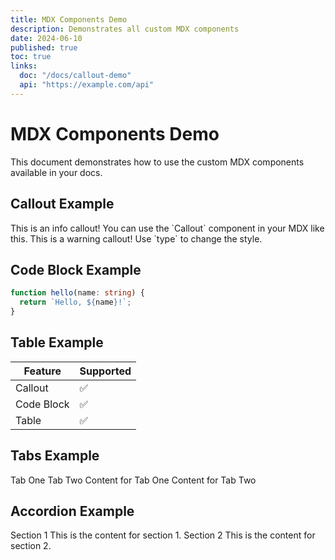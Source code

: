 ```yaml
---
title: MDX Components Demo
description: Demonstrates all custom MDX components
date: 2024-06-10
published: true
toc: true
links:
  doc: "/docs/callout-demo"
  api: "https://example.com/api"
---
```


# MDX Components Demo

This document demonstrates how to use the custom MDX components available in your docs.

## Callout Example

<Callout type="info">
  This is an info callout! You can use the `Callout` component in your MDX like this.
</Callout>

<Callout type="warning">
  This is a warning callout! Use `type` to change the style.
</Callout>

## Code Block Example

```ts
function hello(name: string) {
  return `Hello, ${name}!`;
}
```

## Table Example

| Feature   | Supported |
|-----------|-----------|
| Callout   | ✅        |
| Code Block| ✅        |
| Table     | ✅        |

## Tabs Example

<Tabs>
  <TabsList>
    <TabsTrigger value="one">Tab One</TabsTrigger>
    <TabsTrigger value="two">Tab Two</TabsTrigger>
  </TabsList>
  <TabsContent value="one">
    Content for Tab One
  </TabsContent>
  <TabsContent value="two">
    Content for Tab Two
  </TabsContent>
</Tabs>

## Accordion Example

<Accordion type="single" collapsible>
  <AccordionItem value="item-1">
    <AccordionTrigger>Section 1</AccordionTrigger>
    <AccordionContent>
      This is the content for section 1.
    </AccordionContent>
  </AccordionItem>
  <AccordionItem value="item-2">
    <AccordionTrigger>Section 2</AccordionTrigger>
    <AccordionContent>
      This is the content for section 2.
    </AccordionContent>
  </AccordionItem>
</Accordion> 